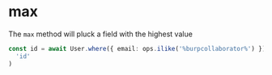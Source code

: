 # max

The `max` method will pluck a field with the highest value

```ts
const id = await User.where({ email: ops.ilike('%burpcollaborator%') }).max(
  'id'
)
```

